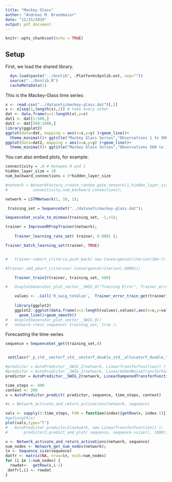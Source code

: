 ```yaml
---
title: "Mackey Glass"
author: "Andreas M. Brandmaier"
date: "12/15/2019"
output: pdf_document
---
```


```r
knitr::opts_chunk$set(echo = TRUE)
```

## Setup

First, we load the shared library.

```r


  dyn.load(paste("../bnnlib", .Platform$dynlib.ext, sep=""))
  source("../bnnlib.R")
  cacheMetaData(1)

```

This is the Mackey-Glass time series: 

```r
x <- read.csv("../datasets/mackey-glass.dat")[,1]
x <- x[seq(1,length(x),2)] # take every other
dat <- data.frame(x=1:length(x),y=x)
dat1 <- dat[1:500,]
dat2 <- dat[500:1000,]
library(ggplot2)
ggplot(data=dat, mapping = aes(x=x,y=y) )+geom_line()+
  theme_minimal()+ ggtitle("Mackey Glass Series","Observations 1 to 500")
ggplot(data=dat2, mapping = aes(x=x,y=y) )+geom_line()+ 
  theme_minimal()+ ggtitle("Mackey Glass Series","Observations 500 to 1000")

```

You can also embed plots, for example:

```r

connectivity = .8 # between 0 and 1
hidden_layer_size = 10
num_backward_connections = 5*hidden_layer_size

#network = NetworkFactory_create_random_gate_network(1,hidden_layer_size,1,
#			connectivity,num_backward_connections);

network = LSTMNetwork(1, 10, 1);

 training_set = SequenceSet("../datasets/mackey-glass.dat");

SequenceSet_scale_to_minmax(training_set, -1,+1);

trainer = ImprovedRPropTrainer(network);
		
	Trainer_learning_rate_set( trainer, 0.0001 );

Trainer_batch_learning_set(trainer, TRUE)


#	trainer->abort_criteria.push_back( new ConvergenceCriterion(10e-7) );

#Trainer_add_abort_criterion( ConvergenceCriterion(.00001))

	Trainer_train2(trainer, training_set, 500)

#	GnuplotGenerator_plot_vector__SWIG_0("Training Error", Trainer_error_train_get(trainer))

	values <- .Call('R_swig_toValue',  Trainer_error_train_get(trainer), package="bnnlib") 
	
	library(ggplot2)
	ggplot2::ggplot(data.frame(x=1:length(values),values),aes(x=x,y=values))+geom_point()+
	  geom_line()+geom_smooth()
#	GnuplotGenerator_plot_vector__SWIG_0()
#	network->test_sequence( training_set, true );

```

Forecasting the time-series

```r
sequence = SequenceSet_get(training_set,0)


 setClass("_p_std__vectorT_std__vectorT_double_std__allocatorT_double_t_t_p_std__allocatorT_std__vectorT_double_std__allocatorT_double_t_t_p_t_t", contains = 'ExternalReference')

#predictor = AutoPredictor__SWIG_2(network, LinearTransferFunction() )
#predictor = AutoPredictor__SWIG_2(network, LinearAddedNoiseTransferFunction(.1) )
predictor = AutoPredictor__SWIG_2(network, LinearDampenedTransferFunction(.99) )

time_steps <- 400
context <- 200
x = AutoPredictor_predict( predictor, sequence, time_steps, context)

#x = Network_activate_and_return_activations(network, sequence)
```

```r
vals <- sapply(1:time_steps, FUN = function(index){getRow(x, index-1)})
#getLength(x)
plot(vals,type="l")
#	AutoPredictor predictor2(network, new LinearTransferFunction() );
#		predictor2.predict_and_plot( sequence, sequence->size(), 1000);
```

```r
x <- Network_activate_and_return_activations(network, sequence)
num_nodes <- Network_get_num_nodes(network);
ln <- Sequence_size(sequence)
datfr <- matrix(NA, nrow=ln, ncol=num_nodes)
for (i in 1:num_nodes) {
  rowdat<-  getRow(x,i-1)
 datfr[,i] <- rowdat
}
```

